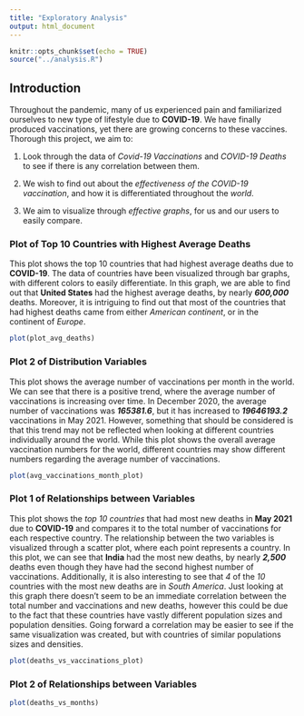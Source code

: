 ```yaml
---
title: "Exploratory Analysis"
output: html_document
---
```


```r
knitr::opts_chunk$set(echo = TRUE)
source("../analysis.R")
```

## Introduction
Throughout the pandemic, many of us experienced pain and familiarized ourselves to new type of lifestyle due to **COVID-19**. We have finally produced vaccinations, yet there are growing concerns to these vaccines. Thorough this project, we aim to: 

1. Look through the data of _Covid-19 Vaccinations_ and _COVID-19 Deaths_ to see if there is any correlation between them.

2. We wish to find out about the _effectiveness of the COVID-19 vaccination_, and how it is differentiated throughout the _world_.

3. We aim to visualize through _effective graphs_, for us and our users to easily compare.

### Plot of Top 10 Countries with Highest Average Deaths
This plot shows the top 10 countries that had highest average deaths due to **COVID-19**. The data of countries have been visualized through bar graphs, with different colors to easily differentiate. In this graph, we are able to find out that **United States** had the highest average deaths, by nearly **_600,000_** deaths. Moreover, it is intriguing to find out that most of the countries that had highest deaths came from either _American continent_, or in the continent of _Europe_.

```r
plot(plot_avg_deaths)
```

### Plot 2 of Distribution Variables

This plot shows the average number of vaccinations per month in the world. We can see that there is a positive trend, where the average number of vaccinations is increasing over time. In December 2020, the average number of vaccinations was **_165381.6_**, but it has increased to **_19646193.2_** vaccinations in May 2021. However, something that should be considered is that this trend may not be reflected when looking at different countries individually around the world. While this plot shows the overall average vaccination numbers for the world, different countries may show different numbers regarding the average number of vaccinations.

```r
plot(avg_vaccinations_month_plot)
```


### Plot 1 of Relationships between Variables

This plot shows the _top 10 countries_ that had most new deaths in **May 2021** due to **COVID-19** and compares it to the total number of vaccinations for each respective country. The relationship between the two variables is visualized through a scatter plot, where each point represents a country. In this plot, we can see that **India** had the most new deaths, by nearly **_2,500_** deaths even though they have had the second highest number of vaccinations. Additionally, it is also interesting to see that _4_ of the _10_ countries with the most new deaths are in _South America_. Just looking at this graph there doesn't seem to be an immediate correlation between the total number and vaccinations and new deaths, however this could be due to the fact that these countries have vastly different population sizes and population densities. Going forward a correlation may be easier to see if the same visualization was created, but with countries of similar populations sizes and densities.

```r
plot(deaths_vs_vaccinations_plot)
```

### Plot 2 of Relationships between Variables

```r
plot(deaths_vs_months)
```
